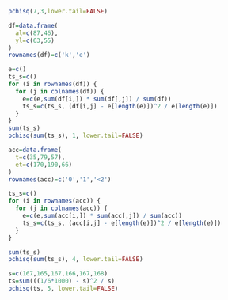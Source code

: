 ```r
pchisq(7,3,lower.tail=FALSE)
```
```r
df=data.frame(
  al=c(87,46),
  yl=c(63,55)
)
rownames(df)=c('k','e')

e=c()
ts_s=c()
for (i in rownames(df)) {
  for (j in colnames(df)) {
    e=c(e,sum(df[i,]) * sum(df[,j]) / sum(df))
    ts_s=c(ts_s, (df[i,j] - e[length(e)])^2 / e[length(e)])
  }
}
sum(ts_s)
pchisq(sum(ts_s), 1, lower.tail=FALSE)
```
```r
acc=data.frame(
  t=c(35,79,57),
  et=c(170,190,66)
)
rownames(acc)=c('0','1','<2')

ts_s=c()
for (i in rownames(acc)) {
  for (j in colnames(acc)) {
    e=c(e,sum(acc[i,]) * sum(acc[,j]) / sum(acc))
    ts_s=c(ts_s, (acc[i,j] - e[length(e)])^2 / e[length(e)])
  }
}

sum(ts_s)
pchisq(sum(ts_s), 4, lower.tail=FALSE)
```
```r
s=c(167,165,167,166,167,168)
ts=sum(((1/6*1000) - s)^2 / s)
pchisq(ts, 5, lower.tail=FALSE)
```

